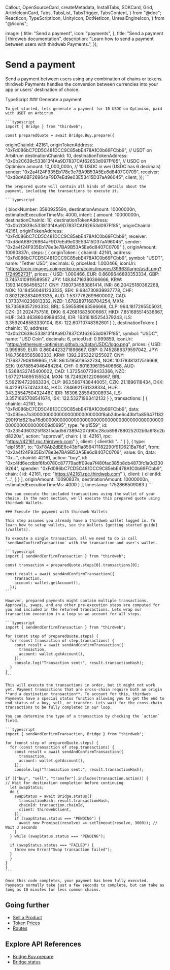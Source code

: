   Callout,
  OpenSourceCard,
  createMetadata,
  InstallTabs,
  SDKCard,
  Grid,
  ArticleIconCard,
  Tabs,
  TabsList,
  TabsTrigger,
  TabsContent,
} from "@doc";
  ReactIcon,
  TypeScriptIcon,
  UnityIcon,
  DotNetIcon,
  UnrealEngineIcon,
} from "@/icons";

  image: {
    title: "Send a payment",
    icon: "payments",
  },
  title: "Send a payment | thirdweb documentation",
  description: "Learn how to send a payment between users with thirdweb Payments.",
});

# Send a payment

Send a payment between users using any combination of chains or tokens. thirdweb Payments handles the conversion between currencies into your app or users' destination of choice.

<Tabs defaultValue="typescript">
  <TabsList>
    <TabsTrigger value="typescript" className="flex items-center gap-2 [&>p]:mb-0">
      <TypeScriptIcon className="w-4 h-4 mr-2" />
      TypeScript
    </TabsTrigger>
  </TabsList>

  <TabsContent value="typescript">
    ### Generate a payment

    To get started, lets generate a payment for 10 USDC on Optimism, paid with USDT on Arbitrum.

    ```typescript
    import { Bridge } from "thirdweb";

    const preparedQuote = await Bridge.Buy.prepare({
  originChainId: 42161,
  originTokenAddress: "0xFd086bC7CD5C481DCC9C85ebE478A1C0b69FCbb9", // USDT on Arbitrum
  destinationChainId: 10,
  destinationTokenAddress: "0x0b2C639c533813f4Aa9D7837CAf62653d097Ff85", // USDC on Optimism
  amount: 10_000_000n, // 10 USDC in wei (USDC has 6 decimals)
  sender: "0x2a4f24F935Eb178e3e7BA9B53A5Ee6d8407C0709",
  receiver: "0xd8dA6BF26964aF9D7eEd9e03E53415D37aA96045",
  client,
});
    ```

    The prepared quote will contain all kinds of details about the payment, including the transactions to execute it.

    ```typescript
{
  blockNumber: 359092559n,
  destinationAmount: 10000000n,
  estimatedExecutionTimeMs: 4000,
  intent: {
    amount: 10000000n,
    destinationChainId: 10,
    destinationTokenAddress: "0x0b2C639c533813f4Aa9D7837CAf62653d097Ff85",
    originChainId: 42161,
    originTokenAddress: "0xFd086bC7CD5C481DCC9C85ebE478A1C0b69FCbb9",
    receiver: "0xd8dA6BF26964aF9D7eEd9e03E53415D37aA96045",
    sender: "0x2a4f24F935Eb178e3e7BA9B53A5Ee6d8407C0709"
  },
  originAmount: 10090837n,
  steps: [
    {
      originToken: {
        chainId: 42161,
        address: "0xFd086bC7CD5C481DCC9C85ebE478A1C0b69FCbb9",
        symbol: "USDT",
        name: "Tether USD",
        decimals: 6,
        priceUsd: 1.000466,
        iconUri: "https://coin-images.coingecko.com/coins/images/39963/large/usdt.png?1724952731",
        prices: {
          USD: 1.000466,
          EUR: 0.8609646893353334,
          GBP: 0.7457410919589597,
          JPY: 148.84716380366666,
          KRW: 1393.140564565217,
          CNY: 7.180734583881414,
          INR: 86.20425180362268,
          NOK: 10.184560461233335,
          SEK: 9.684730839937778,
          CHF: 0.8021262834093335,
          AUD: 1.5377762699600002,
          CAD: 1.3733740236813332,
          NZD: 1.6782897168704254,
          MXN: 18.73599357293333,
          BRL: 5.595589663566668,
          CLP: 964.1817295505031,
          CZK: 21.2024757516,
          DKK: 6.426816835006667,
          HKD: 7.851685514536667,
          HUF: 343.46386049894534,
          IDR: 16316.185254379243,
          ILS: 3.3592046583330104,
          ISK: 122.60710748362601
        }
      },
      destinationToken: {
        chainId: 10,
        address: "0x0b2C639c533813f4Aa9D7837CAf62653d097Ff85",
        symbol: "USDC",
        name: "USD Coin",
        decimals: 6,
        priceUsd: 0.999859,
        iconUri: "https://ethereum-optimism.github.io/data/USDC/logo.png",
        prices: {
          USD: 0.999859,
          EUR: 0.8604423271896667,
          GBP: 0.7452886379597042,
          JPY: 148.75685565883333,
          KRW: 1392.2953221255027,
          CNY: 7.176377908199865,
          INR: 86.15195019532734,
          NOK: 10.178381312516668,
          SEK: 9.678854946484284,
          CHF: 0.8016396195406668,
          AUD: 1.5368432745400002,
          CAD: 1.3725407739433366,
          NZD: 1.6772714695155524,
          MXN: 18.724626122066667,
          BRL: 5.592194722683334,
          CLP: 963.5967438440051,
          CZK: 21.1896118434,
          DKK: 6.422917574243334,
          HKD: 7.846921761338334,
          HUF: 343.25547504324487,
          IDR: 16306.285943008934,
          ILS: 3.3571665708541674,
          ISK: 122.53271963412132
        }
      },
      transactions: [
        {
          chainId: 42161,
          to: "0xFd086bC7CD5C481DCC9C85ebE478A1C0b69FCbb9",
          data: "0x095ea7b3000000000000000000000000f8ab2dbe6c43bf1a856471182290f91d621ba76d00000000000000000000000000000000000000000000000000000000009d0695",
          type: "eip1559",
          id: "0x2354360325ff8315dad5673894207d90c28cb898788025202b6a6f8c2bd8220a",
          action: "approval",
          chain: {
            id: 42161,
            rpc: "https://42161.rpc.thirdweb.com"
          },
          client: {
            clientId: "..."
          }
        },
        {
          type: "eip1559",
          to: "0xF8Ab2dBE6c43bf1a856471182290f91D621Ba76d",
          from: "0x2a4f24F935Eb178e3e7BA9B53A5Ee6d8407C0709",
          value: 0n,
          data: "0x...",
          chainId: 42161,
          action: "buy",
          id: "0xc4fd6ecdbbf6fb0780c87779adff09ea7f480fac385b8db4873fc1a0d3309264",
          spender: "0xFd086bC7CD5C481DCC9C85ebE478A1C0b69FCbb9",
          chain: {
            id: 42161,
            rpc: "https://42161.rpc.thirdweb.com"
          },
          client: {
            clientId: "...",
          }
        }
      ],
      originAmount: 10090837n,
      destinationAmount: 10000000n,
      estimatedExecutionTimeMs: 4000
    }
  ],
  timestamp: 1752866509083
}
    ```

    You can execute the included transactions using the wallet of your choice. In the next section, we'll execute this prepared quote using thirdweb Wallets.

    ### Execute the payment with thirdweb Wallets

    This step assumes you already have a thirdweb wallet logged in. To learn how to setup wallets, see the Wallets [getting started guide](/wallets).

    To execute a single transaction, all we need to do is call `sendAndConfirmTransaction` with the transaction and user's wallet.

    ```typescript
    import { sendAndConfirmTransaction } from "thirdweb";

    const transaction = preparedQuote.steps[0].transactions[0];

    const result = await sendAndConfirmTransaction({
        transaction,
        account: wallet.getAccount(),
      });
    ```

    However, prepared payments might contain multiple transactions. Approvals, swaps, and any other pre-execution steps are computed for you and included in the returned transactions. Lets wrap our transaction execution in a loop so we account for all steps.

    ```typescript
    import { sendAndConfirmTransaction } from "thirdweb";

    for (const step of preparedQuote.steps) {
      for (const transaction of step.transactions) {
        const result = await sendAndConfirmTransaction({
          transaction,
          account: wallet.getAccount(),
        });
        console.log("Transaction sent:", result.transactionHash);
      }
    }
    ```

    This will execute the transactions in order, but it might not work yet. Payment transactions that are cross-chain require both an origin **and a destination transaction**. To account for this, thirdweb Payments have a special status function allowing you to get the end to end status of a buy, sell, or transfer. Lets wait for the cross-chain transactions to be fully completed in our loop.

    You can determine the type of a transaction by checking the `action` field.

    ```typescript
    import { sendAndConfirmTransaction, Bridge } from "thirdweb";

    for (const step of preparedQuote.steps) {
      for (const transaction of step.transactions) {
        const result = await sendAndConfirmTransaction({
          transaction,
          account: wallet.getAccount(),
        });
        console.log("Transaction sent:", result.transactionHash);

    if (["buy", "sell", "transfer"].includes(transaction.action)) {
    // Wait for destination completion before continuing
      let swapStatus;
      do {
        swapStatus = await Bridge.status({
          transactionHash: result.transactionHash,
          chainId: transaction.chainId,
          client: thirdwebClient,
        });
        if (swapStatus.status === "PENDING") {
          await new Promise((resolve) => setTimeout(resolve, 3000)); // Wait 3 seconds
        }
      } while (swapStatus.status === "PENDING");

      if (swapStatus.status === "FAILED") {
        throw new Error("Swap transaction failed");
      }
      }
    }
    }
    ```

    Once this code completes, your payment has been fully executed. Payments normally take just a few seconds to complete, but can take as long as 10 minutes for less common chains.


  </TabsContent>
</Tabs>

## Going further

- [Sell a Product](/payments/products)
- [Token Prices](/payments/tokens)
- [Routes](/payments/routes)

## Explore API References

- [Bridge.Buy.prepare](/references/typescript/v5/buy/prepare)
- [Bridge.status](/references/typescript/v5/status)

